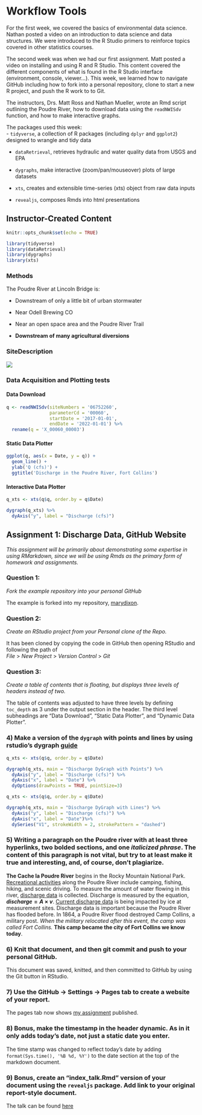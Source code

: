 # Workflow Tools


For the first week, we covered the basics of environmental data science. Nathan posted a video on an introduction to data science and data structures. We were introduced to the R Studio primers to reinforce topics covered in other statistics courses.  

The second week was when we had our first assignment. Matt posted a video on installing and using R and R Studio. This content covered the different components of what is found in the R Studio interface (environment, console, viewer...). This week, we learned how to navigate GitHub including how to fork into a personal repository, clone to start a new R project, and push the R work to to Git. 

The instructors, Drs. Matt Ross and Nathan Mueller, wrote an Rmd script outlining the Poudre River, how to download data using the `readNWISdv` function, and how to make interactive graphs.

The packages used this week:  
 - `tidyverse`, a collection of R packages (including `dplyr` and `ggplot2`) designed to wrangle and tidy data  
 
 - `dataRetrieval`, retrieves hydraulic and water quality data from USGS and EPA  
 
 - `dygraphs`, make interactive (zoom/pan/mouseover) plots of large datasets  
 
 - `xts`, creates and extensible time-series (xts) object from raw data inputs  
 
 - `revealjs`, composes Rmds into html presentations  

## Instructor-Created Content 

```r
knitr::opts_chunk$set(echo = TRUE)

library(tidyverse)
library(dataRetrieval)
library(dygraphs)
library(xts)
```

### Methods {-}

The Poudre River at Lincoln Bridge is:

  - Downstream of only a little bit of urban stormwater

  - Near Odell Brewing CO
  
  - Near an open space area and the Poudre River Trail
  
  - **Downstream of many agricultural diversions**

### SiteDescription {-}

![](https://waterdata.usgs.gov/nwisweb/local/state/co/text/pics/06752260big.jpg)

### Data Acquisition and Plotting tests {-}

#### Data Download {-}

```r
q <- readNWISdv(siteNumbers = '06752260',
                parameterCd = '00060',
                startDate = '2017-01-01',
                endDate = '2022-01-01') %>%
  rename(q = 'X_00060_00003')
```


#### Static Data Plotter {-}

```r

ggplot(q, aes(x = Date, y = q)) + 
  geom_line() + 
  ylab('Q (cfs)') + 
  ggtitle('Discharge in the Poudre River, Fort Collins')

```


#### Interactive Data Plotter {-}

```r

q_xts <- xts(q$q, order.by = q$Date)

dygraph(q_xts) %>%
  dyAxis("y", label = "Discharge (cfs)") 
```



## Assignment 1: Discharge Data, GitHub Website


*This assignment will be primarily about demonstrating some expertise in using RMarkdown, since we will be using Rmds as the primary form of homework and assignments.*


### Question 1: {-}  

*Fork the example repository into your personal GitHub*  

The example is forked into my repository, [marydixon](https://github.com/marydixon/1_rmarkdown_examples).

### Question 2:  {-}   

*Create an RStudio project from your Personal clone of the Repo.*

It has been cloned by copying the code in GitHub then opening RStudio and following the path of  
*File* > *New Project* > *Version Control* > *Git*

### Question 3:   {-}  

*Create a table of contents that is floating, but displays three levels of headers instead of two.*

The table of contents was adjusted to have three levels by defining `toc_depth` as 3 under the output section in the header. The third level subheadings are "Data Download", "Static Data Plotter", and "Dynamic Data Plotter".

### 4) Make a version of the `dygraph` with points and lines by using rstudio's dygraph [guide](https://rstudio.github.io/dygraphs/)  {-}
```r
q_xts <- xts(q$q, order.by = q$Date)

dygraph(q_xts, main = "Discharge DyGraph with Points") %>%
  dyAxis("y", label = "Discharge (cfs)") %>% 
  dyAxis("x", label = "Date") %>%
  dyOptions(drawPoints = TRUE, pointSize=3)
```

```r
q_xts <- xts(q$q, order.by = q$Date)

dygraph(q_xts, main = "Discharge DyGraph with Lines") %>%
  dyAxis("y", label = "Discharge (cfs)") %>% 
  dyAxis("x", label = "Date")%>% 
  dySeries("V1", strokeWidth = 2, strokePattern = "dashed")
```

### 5) Writing a paragraph on the Poudre river with at least three hyperlinks, **two bolded sections**, and one *italicized phrase*. The content of this paragraph is not vital, but try to at least make it true and interesting, and, of course, don't plagiarize.  {-}  

**The Cache la Poudre River** begins in the Rocky Mountain National Park. [Recreational activities](https://www.fs.usda.gov/recarea/arp/recarea/?recid=81605) along the Poudre River include camping, fishing, hiking, and scenic driving. To measure the amount of water flowing in this river, [discharge data](https://www.usgs.gov/special-topics/water-science-school/science/how-streamflow-measured) is collected. Discharge is measured by the equation, **$discharge = A × v$**. [Current discharge data](https://waterdata.usgs.gov/usa/nwis/uv?06752260) is being impacted by ice at measurement sites. Discharge data is important because the Poudre River has flooded before. In 1864, a Poudre River flood destroyed Camp Collins, a military post. *When the military relocated after this event, the camp was called Fort Collins.* **This camp became the city of Fort Collins we know today**.

### 6) Knit that document, and then git commit and push to your personal GitHub. {-} 
This document was saved, knitted, and then committed to GitHub by using the Git button in RStudio. 

### 7) Use the GitHub -> Settings -> Pages tab to create a website of your report. {-}
The pages tab now shows [my assignment](https://marydixon.github.io/1_rmarkdown_examples/) published.

### 8) Bonus, make the timestamp in the header dynamic. As in it only adds today's date, not just a static date you enter. {-}
The time stamp was changed to reflect today's date by adding `format(Sys.time(), '%B %d, %Y')` to the date section at the top of the markdown document.

### 9) Bonus, create an "index_talk.Rmd" version of your document using the `revealjs` package. Add link to your original report-style document. {-}  
The talk can be found [here](https://marydixon.github.io/1_rmarkdown_examples/index_talk#/)


